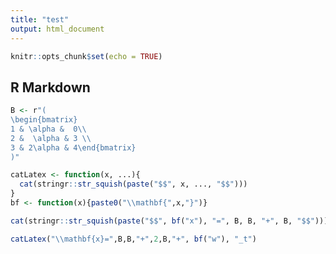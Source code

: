 ```yaml
---
title: "test"
output: html_document
---
```


```r
knitr::opts_chunk$set(echo = TRUE)
```

## R Markdown

```r
B <- r"(
\begin{bmatrix}
1 & \alpha &  0\\
2 &  \alpha & 3 \\
3 & 2\alpha & 4\end{bmatrix}
)"
```

```r
catLatex <- function(x, ...){
  cat(stringr::str_squish(paste("$$", x, ..., "$$")))
}
bf <- function(x){paste0("\\mathbf{",x,"}")}
```

```r
cat(stringr::str_squish(paste("$$", bf("x"), "=", B, B, "+", B, "$$")))
```

```r
catLatex("\\mathbf{x}=",B,B,"+",2,B,"+", bf("w"), "_t")
```